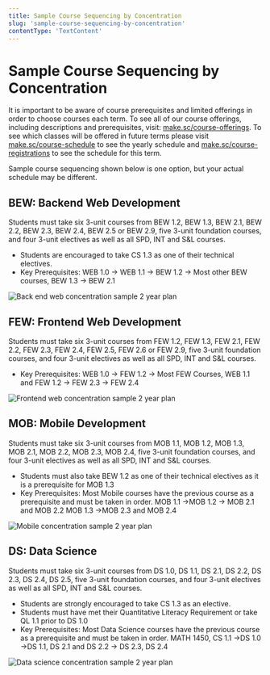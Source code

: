 ```yaml
---
title: Sample Course Sequencing by Concentration
slug: 'sample-course-sequencing-by-concentration'
contentType: 'TextContent'
---
```


# Sample Course Sequencing by Concentration

It is important to be aware of course prerequisites and limited offerings in order to choose courses
each term. To see all of our course offerings, including descriptions and prerequisites, visit:
[make.sc/course-offerings](http://make.sc/course-offerings). To see which classes will be offered in
future terms please visit [make.sc/course-schedule](https://make.sc/course-schedule) to see the
yearly schedule and [make.sc/course-registrations](https://make.sc/course-registrations) to see the
schedule for this term.

Sample course sequencing shown below is one option, but your actual schedule may be different.

## BEW: Backend Web Development

Students must take six 3-unit courses from BEW 1.2, BEW 1.3, BEW 2.1, BEW 2.2, BEW 2.3, BEW 2.4, BEW
2.5 or BEW 2.9, five 3-unit foundation courses, and four 3-unit electives as well as all SPD, INT
and S&L courses.

- Students are encouraged to take CS 1.3 as one of their technical electives.
- Key Prerequisites: WEB 1.0 -> WEB 1.1 -> BEW 1.2 -> Most other BEW courses, BEW 1.3 -> BEW 2.1

![Back end web concentration sample 2 year plan](../images/back-end-web-concentration-sample-2-year-plan.png)

## FEW: Frontend Web Development

Students must take six 3-unit courses from FEW 1.2, FEW 1.3, FEW 2.1, FEW 2.2, FEW 2.3, FEW 2.4, FEW
2.5, FEW 2.6 or FEW 2.9, five 3-unit foundation courses, and four 3-unit electives as well as all
SPD, INT and S&L courses.

- Key Prerequisites: WEB 1.0 -> FEW 1.2 -> Most FEW Courses, WEB 1.1 and FEW 1.2 -> FEW 2.3 -> FEW
  2.4

![Frontend web concentration sample 2 year plan](../images/front-end-web-concentration-sample-2-year-plan.png)

## MOB: Mobile Development

Students must take six 3-unit courses from MOB 1.1, MOB 1.2, MOB 1.3, MOB 2.1, MOB 2.2, MOB 2.3, MOB
2.4, five 3-unit foundation courses, and four 3-unit electives as well as all SPD, INT and S&L
courses.

- Students must also take BEW 1.2 as one of their technical electives as it is a prerequisite for
  MOB 1.3
- Key Prerequisites: Most Mobile courses have the previous course as a prerequisite and must be
  taken in order. MOB 1.1 ->MOB 1.2 -> MOB 2.1 and MOB 2.2 MOB 1.3 ->MOB 2.3 and MOB 2.4

![Mobile concentration sample 2 year plan](../images/mobile-concentration-sample-2-year-plan.png)

## DS: Data Science

Students must take six 3-unit courses from DS 1.0, DS 1.1, DS 2.1, DS 2.2, DS 2.3, DS 2.4, DS 2.5,
five 3-unit foundation courses, and four 3-unit electives as well as all SPD, INT and S&L courses.

- Students are strongly encouraged to take CS 1.3 as an elective.
- Students must have met their Quantitative Literacy Requirement or take QL 1.1 prior to DS 1.0
- Key Prerequisites: Most Data Science courses have the previous course as a prerequisite and must
  be taken in order. MATH 1450, CS 1.1 ->DS 1.0 ->DS 1.1, DS 2.1 and DS 2.2 -> DS 2.3, DS 2.4

![Data science concentration sample 2 year plan](../images/data-science-concentration-sample-2-year-plan.png)
